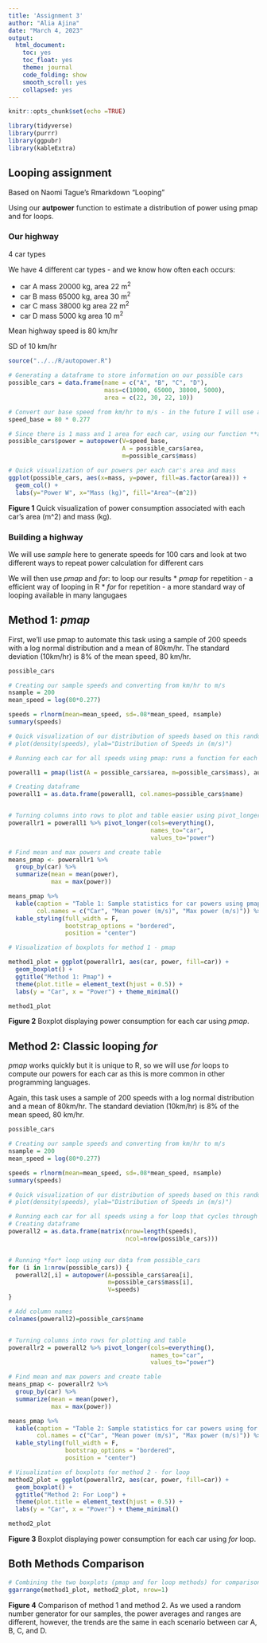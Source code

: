 ```yaml
---
title: 'Assignment 3'
author: "Alia Ajina"
date: "March 4, 2023"
output:
  html_document:
    toc: yes
    toc_float: yes
    theme: journal
    code_folding: show
    smooth_scroll: yes
    collapsed: yes
---
```


```r
knitr::opts_chunk$set(echo =TRUE)

library(tidyverse)
library(purrr)
library(ggpubr)
library(kableExtra)
```

## Looping assignment
Based on Naomi Tague's Rmarkdown "Looping"

Using our **autpower** function to estimate a distribution of power using pmap and for loops.

### Our highway

4 car types 

We have 4 different car types - and we know how often each occurs:

* car A  mass 20000 kg, area 22 m^2^
* car B mass 65000 kg, area 30 m^2^
* car C mass 38000 kg area 22 m^2^
* car D mass 5000 kg area 10 m^2^

Mean highway speed is 80 km/hr

SD of 10 km/hr


```r
source("../../R/autopower.R")

# Generating a dataframe to store information on our possible cars
possible_cars = data.frame(name = c("A", "B", "C", "D"),
                           mass=c(10000, 65000, 38000, 5000), 
                           area = c(22, 30, 22, 10))

# Convert our base speed from km/hr to m/s - in the future I will use a function for this
speed_base = 80 * 0.277

# Since there is 1 mass and 1 area for each car, using our function **autopower** we can estimate power for each car
possible_cars$power = autopower(V=speed_base, 
                                A = possible_cars$area, 
                                m=possible_cars$mass)

# Quick visualization of our powers per each car's area and mass                        
ggplot(possible_cars, aes(x=mass, y=power, fill=as.factor(area))) + 
  geom_col() + 
  labs(y="Power W", x="Mass (kg)", fill="Area"~(m^2))

```

**Figure 1** Quick visualization of power consumption associated with each car's area (m^2) and mass (kg).

### Building a highway

We will use *sample* here to generate speeds for 100 cars and look at two different ways to
repeat power calculation for different cars

We will then use *pmap* and *for*: to loop our results
* *pmap* for repetition - a efficient way of looping in R
* *for* for repetition - a more standard way of looping available in many langugaes

## Method 1: *pmap*

First, we'll use pmap to automate this task using a sample of 200 speeds with a log normal distribution and a mean of 80km/hr. The standard deviation (10km/hr) is 8% of the mean speed, 80 km/hr.


```r

possible_cars

# Creating our sample speeds and converting from km/hr to m/s
nsample = 200
mean_speed = log(80*0.277)

speeds = rlnorm(mean=mean_speed, sd=.08*mean_speed, nsample)
summary(speeds)

# Quick visualization of our distribution of speeds based on this random sample
# plot(density(speeds), ylab="Distribution of Speeds in (m/s)")

# Running each car for all speeds using pmap: runs a function for each value in a list of parameters, with other parameters set for each iteration

powerall1 = pmap(list(A = possible_cars$area, m=possible_cars$mass), autopower, V=speeds)

# Creating dataframe
powerall1 = as.data.frame(powerall1, col.names=possible_cars$name)


# Turning columns into rows to plot and table easier using pivot_longer
powerallr1 = powerall1 %>% pivot_longer(cols=everything(), 
                                        names_to="car", 
                                        values_to="power")

# Find mean and max powers and create table
means_pmap <- powerallr1 %>% 
  group_by(car) %>% 
  summarize(mean = mean(power),
            max = max(power))

means_pmap %>% 
  kable(caption = "Table 1: Sample statistics for car powers using pmap method",
        col.names = c("Car", "Mean power (m/s)", "Max power (m/s)")) %>% 
  kable_styling(full_width = F,
                bootstrap_options = "bordered",
                position = "center")

# Visualization of boxplots for method 1 - pmap

method1_plot = ggplot(powerallr1, aes(car, power, fill=car)) + 
  geom_boxplot() + 
  ggtitle("Method 1: Pmap") + 
  theme(plot.title = element_text(hjust = 0.5)) + 
  labs(y = "Car", x = "Power") + theme_minimal()

method1_plot

```

**Figure 2** Boxplot displaying power consumption for each car using *pmap*.


## Method 2: Classic looping *for*

*pmap* works quickly but it is unique to R, so we will use *for* loops to compute our powers for each car as this is more common in other programming languages.

Again, this task uses a sample of 200 speeds with a log normal distribution and a mean of 80km/hr. The standard deviation (10km/hr) is 8% of the mean speed, 80 km/hr.

```r

possible_cars

# Creating our sample speeds and converting from km/hr to m/s
nsample = 200
mean_speed = log(80*0.277)

speeds = rlnorm(mean=mean_speed, sd=.08*mean_speed, nsample)
summary(speeds)

# Quick visualization of our distribution of speeds based on this random sample
# plot(density(speeds), ylab="Distribution of Speeds in (m/s)")

# Running each car for all speeds using a for loop that cycles through
# Creating dataframe
powerall2 = as.data.frame(matrix(nrow=length(speeds), 
                                 ncol=nrow(possible_cars)))


# Running *for* loop using our data from possible_cars
for (i in 1:nrow(possible_cars)) {
  powerall2[,i] = autopower(A=possible_cars$area[i], 
                            m=possible_cars$mass[i], 
                            V=speeds)
}

# Add column names
colnames(powerall2)=possible_cars$name


# Turning columns into rows for plotting and table
powerallr2 = powerall2 %>% pivot_longer(cols=everything(), 
                                        names_to="car", 
                                        values_to="power")

# Find mean and max powers and create table
means_pmap <- powerallr2 %>% 
  group_by(car) %>% 
  summarize(mean = mean(power),
            max = max(power))

means_pmap %>% 
  kable(caption = "Table 2: Sample statistics for car powers using for loop method",
        col.names = c("Car", "Mean power (m/s)", "Max power (m/s)")) %>% 
  kable_styling(full_width = F,
                bootstrap_options = "bordered",
                position = "center")

# Visualization of boxplots for method 2 - for loop
method2_plot = ggplot(powerallr2, aes(car, power, fill=car)) + 
  geom_boxplot() + 
  ggtitle("Method 2: For Loop") + 
  theme(plot.title = element_text(hjust = 0.5)) + 
  labs(y = "Car", x = "Power") + theme_minimal()

method2_plot

```

**Figure 3** Boxplot displaying power consumption for each car using *for* loop.


## Both Methods Comparison

```r

# Combining the two boxplots (pmap and for loop methods) for comparison
ggarrange(method1_plot, method2_plot, nrow=1)

```

**Figure 4** Comparison of method 1 and method 2. As we used a random number generator for our samples, the power averages and ranges are different, however, the trends are the same in each scenario between car A, B, C, and D.
